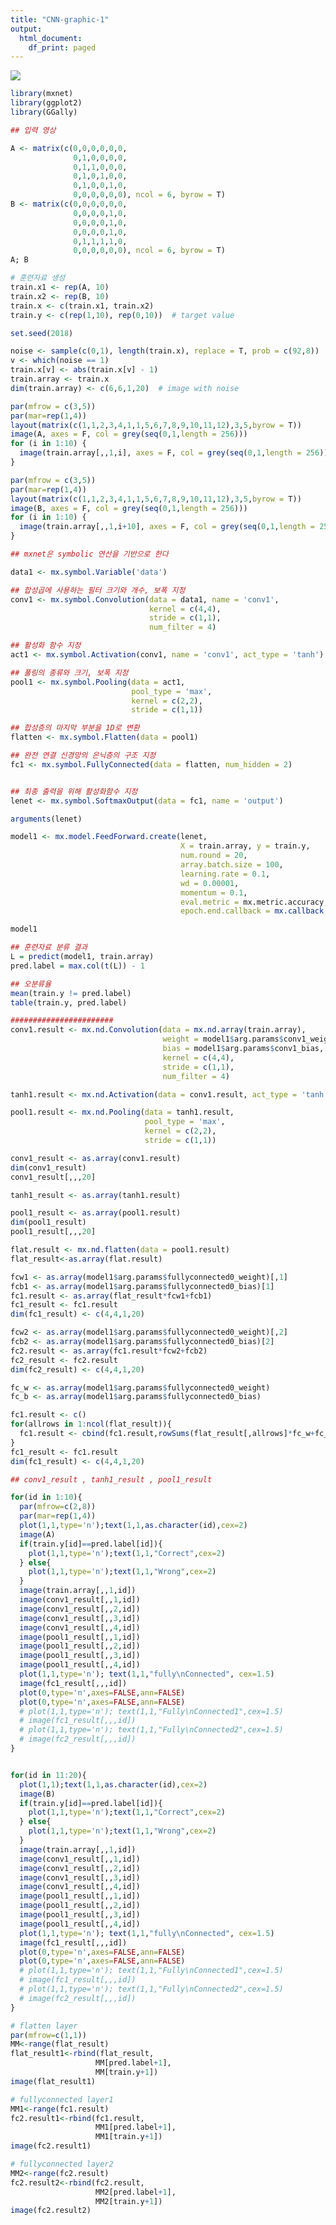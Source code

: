 ```yaml
---
title: "CNN-graphic-1"
output:
  html_document:
    df_print: paged
---
```


![](cnn_nopadding.png)

```r
library(mxnet)
library(ggplot2)
library(GGally)

## 입력 영상 

A <- matrix(c(0,0,0,0,0,0,
              0,1,0,0,0,0,
              0,1,1,0,0,0,
              0,1,0,1,0,0,
              0,1,0,0,1,0,
              0,0,0,0,0,0), ncol = 6, byrow = T)
B <- matrix(c(0,0,0,0,0,0,
              0,0,0,0,1,0,
              0,0,0,0,1,0,
              0,0,0,0,1,0,
              0,1,1,1,1,0,
              0,0,0,0,0,0), ncol = 6, byrow = T)
A; B

# 훈련자료 생성
train.x1 <- rep(A, 10)
train.x2 <- rep(B, 10)
train.x <- c(train.x1, train.x2)
train.y <- c(rep(1,10), rep(0,10))  # target value

set.seed(2018)

noise <- sample(c(0,1), length(train.x), replace = T, prob = c(92,8))
v <- which(noise == 1)
train.x[v] <- abs(train.x[v] - 1)
train.array <- train.x
dim(train.array) <- c(6,6,1,20)  # image with noise

par(mfrow = c(3,5))
par(mar=rep(1,4))
layout(matrix(c(1,1,2,3,4,1,1,5,6,7,8,9,10,11,12),3,5,byrow = T))
image(A, axes = F, col = grey(seq(0,1,length = 256)))
for (i in 1:10) {
  image(train.array[,,1,i], axes = F, col = grey(seq(0,1,length = 256)))
}

par(mfrow = c(3,5))
par(mar=rep(1,4))
layout(matrix(c(1,1,2,3,4,1,1,5,6,7,8,9,10,11,12),3,5,byrow = T))
image(B, axes = F, col = grey(seq(0,1,length = 256)))
for (i in 1:10) {
  image(train.array[,,1,i+10], axes = F, col = grey(seq(0,1,length = 256)))
}

## mxnet은 symbolic 연산을 기반으로 한다

data1 <- mx.symbol.Variable('data')

## 합성곱에 사용하는 필터 크기와 개수, 보폭 지정
conv1 <- mx.symbol.Convolution(data = data1, name = 'conv1',
                               kernel = c(4,4),
                               stride = c(1,1),
                               num_filter = 4)

## 활성화 함수 지정
act1 <- mx.symbol.Activation(conv1, name = 'conv1', act_type = 'tanh')

## 풀링의 종류와 크기, 보폭 지정
pool1 <- mx.symbol.Pooling(data = act1, 
                           pool_type = 'max',
                           kernel = c(2,2),
                           stride = c(1,1))

## 합성층의 마지막 부분을 1D로 변환
flatten <- mx.symbol.Flatten(data = pool1)

## 완전 연결 신경망의 은닉층의 구조 지정
fc1 <- mx.symbol.FullyConnected(data = flatten, num_hidden = 2)


## 최종 출력을 위해 활성화함수 지정
lenet <- mx.symbol.SoftmaxOutput(data = fc1, name = 'output')

arguments(lenet)

model1 <- mx.model.FeedForward.create(lenet,
                                      X = train.array, y = train.y,
                                      num.round = 20, 
                                      array.batch.size = 100,
                                      learning.rate = 0.1,
                                      wd = 0.00001,
                                      momentum = 0.1, 
                                      eval.metric = mx.metric.accuracy,
                                      epoch.end.callback = mx.callback.log.train.metric(100))

model1

## 훈련자료 분류 결과
L = predict(model1, train.array)
pred.label = max.col(t(L)) - 1

## 오분류율
mean(train.y != pred.label)
table(train.y, pred.label)

#######################
conv1.result <- mx.nd.Convolution(data = mx.nd.array(train.array),
                                  weight = model1$arg.params$conv1_weight, 
                                  bias = model1$arg.params$conv1_bias,
                                  kernel = c(4,4),
                                  stride = c(1,1), 
                                  num_filter = 4)

tanh1.result <- mx.nd.Activation(data = conv1.result, act_type = 'tanh')

pool1.result <- mx.nd.Pooling(data = tanh1.result, 
                              pool_type = 'max', 
                              kernel = c(2,2), 
                              stride = c(1,1))

conv1_result <- as.array(conv1.result)
dim(conv1_result)
conv1_result[,,,20]

tanh1_result <- as.array(tanh1.result)

pool1_result <- as.array(pool1.result)
dim(pool1_result)
pool1_result[,,,20]

flat.result <- mx.nd.flatten(data = pool1.result)
flat_result<-as.array(flat.result)


```

```r
fcw1 <- as.array(model1$arg.params$fullyconnected0_weight)[,1]
fcb1 <- as.array(model1$arg.params$fullyconnected0_bias)[1]
fc1.result <- as.array(flat_result*fcw1+fcb1)
fc1_result <- fc1.result
dim(fc1_result) <- c(4,4,1,20)

fcw2 <- as.array(model1$arg.params$fullyconnected0_weight)[,2]
fcb2 <- as.array(model1$arg.params$fullyconnected0_bias)[2]
fc2.result <- as.array(fc1.result*fcw2+fcb2)
fc2_result <- fc2.result
dim(fc2_result) <- c(4,4,1,20)

```

```r
fc_w <- as.array(model1$arg.params$fullyconnected0_weight)
fc_b <- as.array(model1$arg.params$fullyconnected0_bias)

fc1.result <- c()
for(allrows in 1:ncol(flat_result)){
  fc1.result <- cbind(fc1.result,rowSums(flat_result[,allrows]*fc_w+fc_b))
}
fc1_result <- fc1.result
dim(fc1_result) <- c(4,4,1,20)

```


```r
## conv1_result , tanh1_result , pool1_result

for(id in 1:10){
  par(mfrow=c(2,8))
  par(mar=rep(1,4))
  plot(1,1,type='n');text(1,1,as.character(id),cex=2)
  image(A)
  if(train.y[id]==pred.label[id]){
    plot(1,1,type='n');text(1,1,"Correct",cex=2)
  } else{
    plot(1,1,type='n');text(1,1,"Wrong",cex=2)
  }
  image(train.array[,,1,id])
  image(conv1_result[,,1,id])
  image(conv1_result[,,2,id])
  image(conv1_result[,,3,id])
  image(conv1_result[,,4,id])
  image(pool1_result[,,1,id])
  image(pool1_result[,,2,id])
  image(pool1_result[,,3,id])
  image(pool1_result[,,4,id])
  plot(1,1,type='n'); text(1,1,"fully\nConnected", cex=1.5)
  image(fc1_result[,,,id])
  plot(0,type='n',axes=FALSE,ann=FALSE)
  plot(0,type='n',axes=FALSE,ann=FALSE)
  # plot(1,1,type='n'); text(1,1,"Fully\nConnected1",cex=1.5)
  # image(fc1_result[,,,id])
  # plot(1,1,type='n'); text(1,1,"Fully\nConnected2",cex=1.5)
  # image(fc2_result[,,,id])
}


for(id in 11:20){
  plot(1,1);text(1,1,as.character(id),cex=2)
  image(B)
  if(train.y[id]==pred.label[id]){
    plot(1,1,type='n');text(1,1,"Correct",cex=2)
  } else{
    plot(1,1,type='n');text(1,1,"Wrong",cex=2)
  }
  image(train.array[,,1,id])
  image(conv1_result[,,1,id])
  image(conv1_result[,,2,id])
  image(conv1_result[,,3,id])
  image(conv1_result[,,4,id])
  image(pool1_result[,,1,id])
  image(pool1_result[,,2,id])
  image(pool1_result[,,3,id])
  image(pool1_result[,,4,id])
  plot(1,1,type='n'); text(1,1,"fully\nConnected", cex=1.5)
  image(fc1_result[,,,id])
  plot(0,type='n',axes=FALSE,ann=FALSE)
  plot(0,type='n',axes=FALSE,ann=FALSE)
  # plot(1,1,type='n'); text(1,1,"Fully\nConnected1",cex=1.5)
  # image(fc1_result[,,,id])
  # plot(1,1,type='n'); text(1,1,"Fully\nConnected2",cex=1.5)
  # image(fc2_result[,,,id])
}

```


```r
# flatten layer
par(mfrow=c(1,1))
MM<-range(flat_result)
flat_result1<-rbind(flat_result,
                   MM[pred.label+1],
                   MM[train.y+1])
image(flat_result1)

# fullyconnected layer1
MM1<-range(fc1.result)
fc2.result1<-rbind(fc1.result,
                   MM1[pred.label+1],
                   MM1[train.y+1])
image(fc2.result1)
```

```r
# fullyconnected layer2
MM2<-range(fc2.result)
fc2.result2<-rbind(fc2.result,
                   MM2[pred.label+1],
                   MM2[train.y+1])
image(fc2.result2)


```


